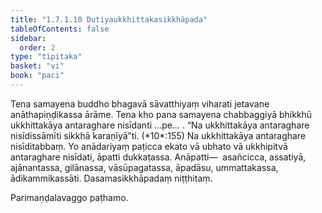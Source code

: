 ```yaml
---
title: "1.7.1.10 Dutiyaukkhittakasikkhāpada"
tableOfContents: false
sidebar:
  order: 2
type: "tipitaka"
basket: "vi"
book: "paci"
---
```



<DynamicBreadcrumb />

<Division number="585" book="paci" bookNo="2" page="242">

<Paragraph number="1730" book="paci">
Tena samayena buddho bhagavā sāvatthiyaṃ viharati jetavane anāthapiṇḍikassa ārāme. Tena kho pana samayena chabbaggiyā bhikkhū ukkhittakāya antaraghare nisīdanti …pe… .
</Paragraph>

<Paragraph number="1731" book="paci">
<Emphasis>“Na ukkhittakāya antaraghare nisīdissāmīti sikkhā karaṇīyā”</Emphasis>ti. (*10*:<Emphasis>155</Emphasis>)
</Paragraph>

<Paragraph number="1732" book="paci">
Na ukkhittakāya antaraghare nisīditabbaṃ. Yo anādariyaṃ paṭicca ekato vā ubhato vā ukkhipitvā antaraghare nisīdati, āpatti dukkaṭassa.
</Paragraph>

<Paragraph number="1733" book="paci">
Anāpatti—  asañcicca, assatiyā, ajānantassa, gilānassa, vāsūpagatassa, āpadāsu, ummattakassa, ādikammikassāti.

</Paragraph>
</Division>

<Paragraph number="1734" type="center" book="paci">
Dasamasikkhāpadaṃ niṭṭhitaṃ.

  
Parimaṇḍalavaggo paṭhamo.
</Paragraph>